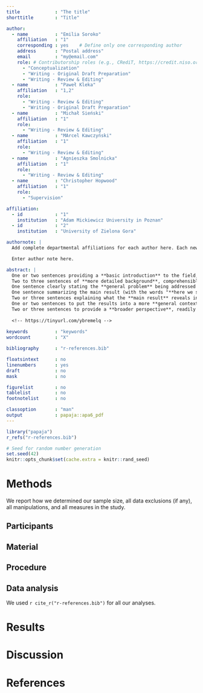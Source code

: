 ```yaml
---
title             : "The title"
shorttitle        : "Title"

author: 
  - name          : "Emilia Soroko"
    affiliation   : "1"
    corresponding : yes    # Define only one corresponding author
    address       : "Postal address"
    email         : "my@email.com"
    role: # Contributorship roles (e.g., CRediT, https://credit.niso.org/)
      - "Conceptualization"
      - "Writing - Original Draft Preparation"
      - "Writing - Review & Editing"
  - name          : "Paweł Kleka"
    affiliation   : "1,2"
    role:
      - "Writing - Review & Editing"
      - "Writing - Original Draft Preparation"
  - name          : "Michał Sieński"
    affiliation   : "1"
    role:
      - "Writing - Review & Editing"
  - name          : "MArcel Kawczyński"
    affiliation   : "1"
    role:
      - "Writing - Review & Editing"
  - name          : "Agnieszka Smolnicka"
    affiliation   : "1"
    role:
      - "Writing - Review & Editing"
  - name          : "Christopher Hopwood"
    affiliation   : "1"
    role:
      - "Supervision"

affiliation:
  - id            : "1"
    institution   : "Adam Mickiewicz University in Poznan"
  - id            : "2"
    institution   : "University of Zielona Gora"

authornote: |
  Add complete departmental affiliations for each author here. Each new line herein must be indented, like this line.

  Enter author note here.

abstract: |
  One or two sentences providing a **basic introduction** to the field,  comprehensible to a scientist in any discipline.
  Two to three sentences of **more detailed background**, comprehensible  to scientists in related disciplines.
  One sentence clearly stating the **general problem** being addressed by  this particular study.
  One sentence summarizing the main result (with the words "**here we show**" or their equivalent).
  Two or three sentences explaining what the **main result** reveals in direct comparison to what was thought to be the case previously, or how the  main result adds to previous knowledge.
  One or two sentences to put the results into a more **general context**.
  Two or three sentences to provide a **broader perspective**, readily comprehensible to a scientist in any discipline.
  
  <!-- https://tinyurl.com/ybremelq -->
  
keywords          : "keywords"
wordcount         : "X"

bibliography      : "r-references.bib"

floatsintext      : no
linenumbers       : yes
draft             : no
mask              : no

figurelist        : no
tablelist         : no
footnotelist      : no

classoption       : "man"
output            : papaja::apa6_pdf
---
```


```r
library("papaja")
r_refs("r-references.bib")
```

```r
# Seed for random number generation
set.seed(42)
knitr::opts_chunk$set(cache.extra = knitr::rand_seed)
```



# Methods
We report how we determined our sample size, all data exclusions (if any), all manipulations, and all measures in the study. <!-- 21-word solution (Simmons, Nelson & Simonsohn, 2012; retrieved from http://ssrn.com/abstract=2160588) -->

## Participants

## Material

## Procedure

## Data analysis
We used `r cite_r("r-references.bib")` for all our analyses.


# Results

# Discussion


\newpage

# References

::: {#refs custom-style="Bibliography"}
:::
